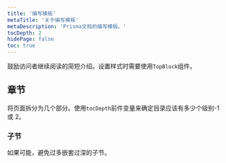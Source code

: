 ```yaml
---
title: '编写模板'
metaTitle: '关于编写模板'
metaDescription: 'Prisma文档的编写模板。'
tocDepth: 2
hidePage: false
toc: true
---
```


<TopBlock>

鼓励访问者继续阅读的简短介绍。设置样式时需要使用`TopBlock`组件。

</TopBlock>

## 章节

将页面拆分为几个部分。使用`tocDepth`前件变量来确定目录应该有多少个级别-1 或 2。

### 子节

如果可能，避免过多嵌套过深的子节。
